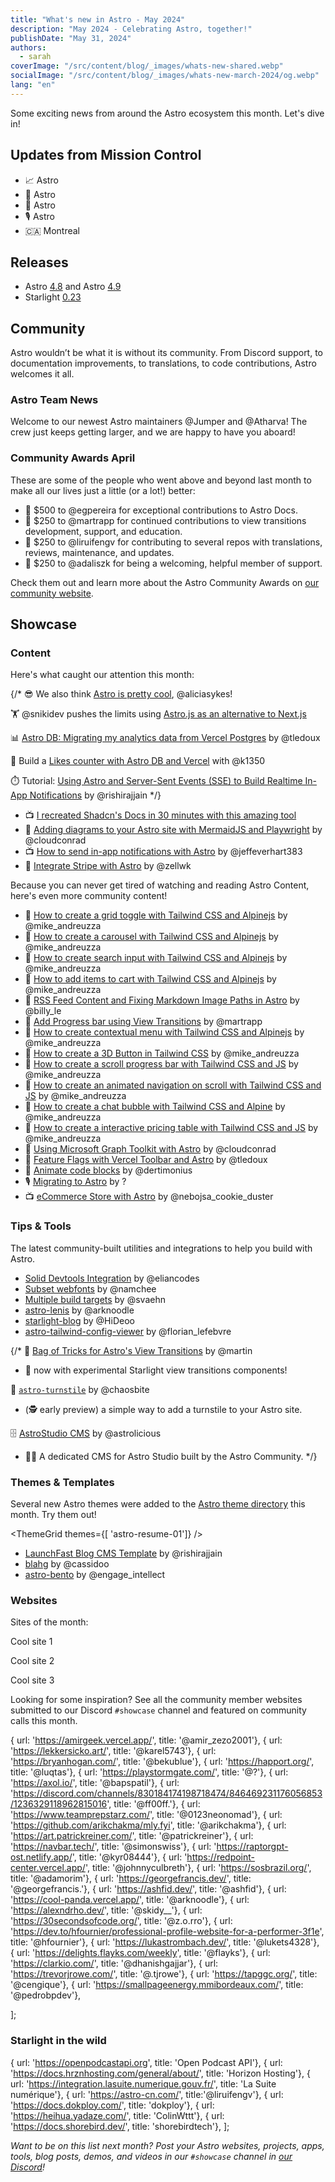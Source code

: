 ```yaml
---
title: "What's new in Astro - May 2024"
description: "May 2024 - Celebrating Astro, together!"
publishDate: "May 31, 2024"
authors:
  - sarah
coverImage: "/src/content/blog/_images/whats-new-shared.webp"
socialImage: "/src/content/blog/_images/whats-new-march-2024/og.webp"
lang: "en"
---
```


Some exciting news from around the Astro ecosystem this month. Let's dive in!

## Updates from Mission Control

- 📈 Astro 
- 🥳 Astro
- 🚀 Astro
- 🎙️ Astro
- 🇨🇦 Montreal

## Releases

- Astro [4.8](https://astro.build/blog/astro-480/) and Astro [4.9](https://astro.build/blog/astro-490/)
- Starlight [0.23](https://github.com/withastro/starlight/releases/tag/%40astrojs%2Fstarlight%400.23.0)

## Community

Astro wouldn’t be what it is without its community. From Discord support, to documentation improvements, to translations, to code contributions, Astro welcomes it all.

### Astro Team News

Welcome to our newest Astro maintainers @Jumper and @Atharva! The crew just keeps getting larger, and we are happy to have you aboard!

### Community Awards April

These are some of the people who went above and beyond last month to make all our lives just a little (or a lot!) better:

- 🌟 $500 to @egpereira for exceptional contributions to Astro Docs.
- 🍾 $250 to @martrapp for continued contributions to view transitions development, support, and education.
- 🎈 $250 to @liruifengv for contributing to several repos with translations, reviews, maintenance, and updates.
- 🎊 $250 to @adaliszk for being a welcoming, helpful member of support.

Check them out and learn more about the Astro Community Awards on [our community website](https://community.astro.build).

## Showcase

### Content

Here's what caught our attention this month: 

{/* 😎 We also think [Astro is pretty cool](https://notes.aliciasykes.com/51203/astro-is-pretty-cool), @aliciasykes!

🏋️ @snikidev pushes the limits using [Astro.js as an alternative to Next.js](https://www.railyard.works/blog/astro-as-alternative-to-next)

📊 [Astro DB: Migrating my analytics data from Vercel Postgres](https://www.thomasledoux.be/blog/astro-db-migrating-analytics-postgres) by @tledoux

🔢 Build a [Likes counter with Astro DB and Vercel](https://zenn.dev/chot/articles/a03fa6c3c5244c) with @k1350

⏱️ Tutorial: [Using Astro and Server-Sent Events (SSE) to Build Realtime In-App Notifications](https://www.koyeb.com/tutorials/using-astro-and-server-sent-events-sse-to-build-realtime-in-app-notifications) by @rishirajjain */}

- 📺 [I recreated Shadcn's Docs in 30 minutes with this amazing tool](https://www.youtube.com/watch?v=5pq80drDrNs)
- 📄 [Adding diagrams to your Astro site with MermaidJS and Playwright](https://agramont.net/blog/diagraming-with-mermaidjs-astro/) by @cloudconrad
- 📺 [How to send in-app notifications with Astro](https://www.youtube.com/watch?v=j7XvQjnowSA) by @jeffeverhart383
- 📄 [Integrate Stripe with Astro](https://zellwk.com/blog/stripe-astro-recipe/) by @zellwk


Because you can never get tired of watching and reading Astro Content, here's even more community content!

- 📄 [How to create a grid toggle with Tailwind CSS and Alpinejs](https://lexingtonthemes.com/tutorials/how-to-create-a-grid-toggle-with-tailwind-css-and-alpinejs/) by @mike_andreuzza
- 📄 [How to create a carousel with Tailwind CSS and Alpinejs](https://lexingtonthemes.com/tutorials/how-to-create-a-carousel-with-tailwind-css-and-alpinejs/) by @mike_andreuzza
- 📄 [How to create search input with Tailwind CSS and Alpinejs](https://lexingtonthemes.com/tutorials/how-to-create-a-search-input-with-tailwind-css-and-alpinejs/) by @mike_andreuzza
- 📄 [How to add items to cart with Tailwind CSS and Alpinejs](https://lexingtonthemes.com/tutorials/how-to-add-item-to-your-cart-with-tailwind-css-and-alpinejs/) by @mike_andreuzza
- 📄 [RSS Feed Content and Fixing Markdown Image Paths in Astro](https://billyle.dev/posts/adding-rss-feed-content-and-fixing-markdown-image-paths-in-astro) by @billy_le
- 📄 [Add Progress bar using View Transitions](https://events-3bg.pages.dev/loading/progress-bar/one/) by @martrapp
- 📄 [How to create contextual menu with Tailwind CSS and Alpinejs](https://lexingtonthemes.com/tutorials/how-to-create-a-contextual-menu-with-tailwind-css-and-alpinejs/) by @mike_andreuzza
- 📄 [How to create a 3D Button in Tailwind CSS](https://lexingtonthemes.com/tutorials/how-to-create-a-3d-button-with-tailwind-css/) by @mike_andreuzza
- 📄 [How to create a scroll progress bar with Tailwind CSS and JS](https://lexingtonthemes.com/tutorials/how-to-create-a-scroll-progress-bar-with-tailwind-css-and-javascript/) by @mike_andreuzza
- 📄 [How to create an animated navigation on scroll with Tailwind CSS and JS](https://lexingtonthemes.com/tutorials/how-to-create-an-animated-navigation-with-javascript/) by @mike_andreuzza
- 📄 [How to create a chat bubble with Tailwind CSS and Alpine](https://lexingtonthemes.com/tutorials/how-to-create-a-chat-bubble-with-tailwind-css-and-alpinejs/) by @mike_andreuzza
- 📄 [How to create a interactive pricing table with Tailwind CSS and JS](https://lexingtonthemes.com/tutorials/how-to-create-interactive-pricing-toggle-with-tailwind-css-and-javascript/) by @mike_andreuzza
- 📄 [Using Microsoft Graph Toolkit with Astro](https://agramont.net/blog/using-microsoft-graph-toolkit-astro-static-site/) by @cloudconrad
- 📄 [Feature Flags with Vercel Toolbar and Astro](https://www.thomasledoux.be/blog/feature-flags-astro-vercel-toolbar) by @tledoux
- 📄 [Animate code blocks](https://www.dertimonius.dev/blog/til-27) by @dertimonius
- 🎙️ [Migrating to Astro](https://share.transistor.fm/s/d86496cd) by ? 
- 📺 [eCommerce Store with Astro](https://www.youtube.com/watch?v=vi_HfqWtCBc&t=21s) by @nebojsa_cookie_duster




### Tips & Tools

The latest community-built utilities and integrations to help you build with Astro.

- [Solid Devtools Integration](https://github.com/ElianCodes/astro-solid-devtools-integration/tree/main) by @eliancodes
- [Subset webfonts](https://github.com/Namchee/fontsubs/tree/master/packages/astro) by @namchee
- [Multiple build targets](https://suven.github.io/astro-po-i18n/) by @svaehn
- [astro-lenis](https://www.npmjs.com/package/astro-lenis) by @arknoodle
- [starlight-blog](https://github.com/HiDeoo/starlight-blog) by @HiDeoo
- [astro-tailwind-config-viewer](https://github.com/florian-lefebvre/astro-tailwind-config-viewer) by @florian_lefebvre

{/* 👜 [Bag of Tricks for Astro's View Transitions](https://events-3bg.pages.dev/jotter/) by @martin
  - 🌟 now with experimental Starlight view transitions components!


🛞 [`astro-turnstile`](https://github.com/hkbertoson/astro-turnstile) by @chaosbite
  - (🕵️ early preview) a simple way to add a turnstile to your Astro site.

🗄️ [AstroStudio CMS](https://astro-studiocms.xyz/) by @astrolicious
  - 🧑‍🚀 A dedicated CMS for Astro Studio built by the Astro Community. */}

### Themes & Templates

Several new Astro themes were added to the [Astro theme directory](https://astro.build/themes/) this month. Try them out!

<ThemeGrid themes={[ 'astro-resume-01']} />

- [LaunchFast Blog CMS Template](https://twitter.com/rishi_raj_jain_/status/1785573947121262733) by @rishirajjain
- [blahg](https://github.com/cassidoo/blahg) by @cassidoo
- [astro-bento](https://bento.engage-dev.com/) by @engage_intellect

### Websites

Sites of the month:

Cool site 1

Cool site 2

Cool site 3


<ShowcaseGrid items={siteofmonth} />


Looking for some inspiration? See all the community member websites submitted to our Discord `#showcase` channel and featured on community calls this month.

{ url: 'https://amirgeek.vercel.app/', title: '@amir_zezo2001'},
{ url: 'https://lekkersicko.art/', title: '@karel5743'},
{ url: 'https://bryanhogan.com/', title: '@bekublue'},
{ url: 'https://happort.org/', title: '@luqtas'},
{ url: 'https://playstormgate.com/', title: '@?'},
{ url: 'https://axol.io/', title: '@bapspatil'},
{ url: 'https://discord.com/channels/830184174198718474/846469231176056853/1236329118962815016', title: '@ff00ff.'},
{ url: 'https://www.teamprepstarz.com/', title: '@0123neonomad'},
{ url: 'https://github.com/arikchakma/mly.fyi', title: '@arikchakma'},
{ url: 'https://art.patrickreiner.com/', title: '@patrickreiner'},
{ url: 'https://navbar.tech/', title: '@simonswiss'},
{ url: 'https://raptorgpt-ost.netlify.app/', title: '@kyr08444'},
{ url: 'https://redpoint-center.vercel.app/', title: '@johnnyculbreth'},
{ url: 'https://sosbrazil.org/', title: '@adamorim'},
{ url: 'https://georgefrancis.dev/', title: '@georgefrancis.'},
{ url: 'https://ashfid.dev/', title: '@ashfid'},
{ url: 'https://cool-panda.vercel.app/', title: '@arknoodle'},
{ url: 'https://alexndrho.dev/', title: '@skidy__'},
{ url: 'https://30secondsofcode.org/', title: '@z.o.rro'},
{ url: 'https://dev.to/hfournier/professional-profile-website-for-a-performer-3f1e', title: '@hfournier'},
{ url: 'https://lukastrombach.dev/', title: '@lukets4328'},
{ url: 'https://delights.flayks.com/weekly', title: '@flayks'},
{ url: 'https://clarkio.com/', title: '@dhanishgajjar'},
{ url: 'https://trevorjrowe.com/', title: '@.tjrowe'},
{ url: 'https://tapggc.org/', title: '@cengique'},
{ url: 'https://smallpageenergy.mmibordeaux.com/', title: '@pedrobpdev'},

];

<ShowcaseGrid items={sites} />

### Starlight in the wild

{ url: 'https://openpodcastapi.org', title: 'Open Podcast API'},
{ url: 'https://docs.hrznhosting.com/general/about/', title: 'Horizon Hosting'},
{ url: 'https://integration.lasuite.numerique.gouv.fr/', title: 'La Suite numérique'},
{ url: 'https://astro-cn.com/', title:'@liruifengv'},
{ url: 'https://docs.dokploy.com/', title: 'dokploy'},
{ url: 'https://heihua.yadaze.com/', title: 'ColinWttt'},
{ url: 'https://docs.shorebird.dev/', title: 'shorebirdtech'},
];

<ShowcaseGrid items={starlightSites} />

*Want to be on this list next month? Post your Astro websites, projects, apps, tools, blog posts, demos, and videos in our `#showcase` channel in [our Discord](https://astro.build/chat)!*


